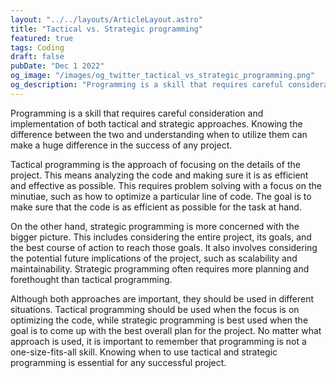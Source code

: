 ```yaml
---
layout: "../../layouts/ArticleLayout.astro"
title: "Tactical vs. Strategic programming"
featured: true
tags: Coding
draft: false
pubDate: "Dec 1 2022"
og_image: "/images/og_twitter_tactical_vs_strategic_programming.png"
og_description: "Programming is a skill that requires careful consideration and implementation of both tactical and strategic approaches. Knowing the difference between the two and understanding when to utilize them can make a huge difference in the success of any project."
---
```


Programming is a skill that requires careful consideration and implementation of both tactical and strategic approaches. Knowing the difference between the two and understanding when to utilize them can make a huge difference in the success of any project.

Tactical programming is the approach of focusing on the details of the project. This means analyzing the code and making sure it is as efficient and effective as possible. This requires problem solving with a focus on the minutiae, such as how to optimize a particular line of code. The goal is to make sure that the code is as efficient as possible for the task at hand.

On the other hand, strategic programming is more concerned with the bigger picture. This includes considering the entire project, its goals, and the best course of action to reach those goals. It also involves considering the potential future implications of the project, such as scalability and maintainability. Strategic programming often requires more planning and forethought than tactical programming.

Although both approaches are important, they should be used in different situations. Tactical programming should be used when the focus is on optimizing the code, while strategic programming is best used when the goal is to come up with the best overall plan for the project. No matter what approach is used, it is important to remember that programming is not a one-size-fits-all skill. Knowing when to use tactical and strategic programming is essential for any successful project.
